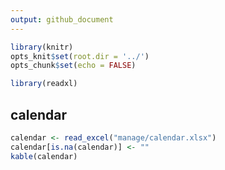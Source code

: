 ```yaml
---
output: github_document
--- 
```



```r
library(knitr)
opts_knit$set(root.dir = '../')
opts_chunk$set(echo = FALSE)
```

```r
library(readxl)
```

## calendar 

```r
calendar <- read_excel("manage/calendar.xlsx")
calendar[is.na(calendar)] <- ""
kable(calendar)
```







